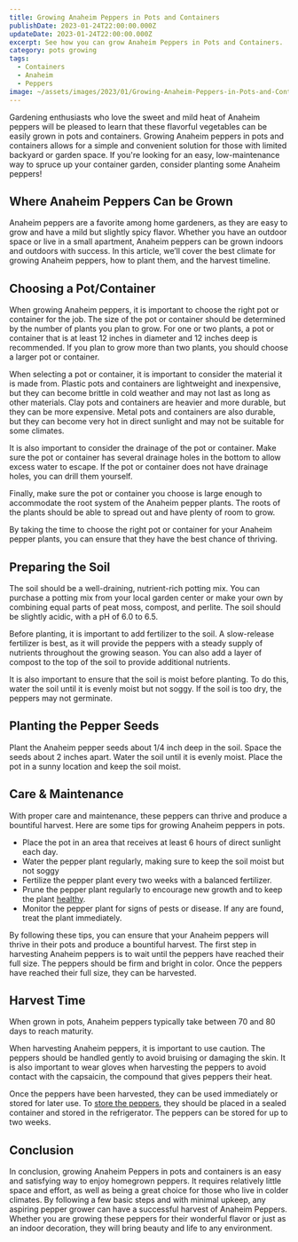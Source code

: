 ```yaml
---
title: Growing Anaheim Peppers in Pots and Containers
publishDate: 2023-01-24T22:00:00.000Z
updateDate: 2023-01-24T22:00:00.000Z
excerpt: See how you can grow Anaheim Peppers in Pots and Containers.
category: pots growing
tags:
  - Containers
  - Anaheim
  - Peppers
image: ~/assets/images/2023/01/Growing-Anaheim-Peppers-in-Pots-and-Containers.jpeg
---
```


Gardening enthusiasts who love the sweet and mild heat of Anaheim peppers will be pleased to learn that these flavorful vegetables can be easily grown in pots and containers. Growing Anaheim peppers in pots and containers allows for a simple and convenient solution for those with limited backyard or garden space. If you're looking for an easy, low-maintenance way to spruce up your container garden, consider planting some Anaheim peppers!

## Where Anaheim Peppers Can be Grown

Anaheim peppers are a favorite among home gardeners, as they are easy to grow and have a mild but slightly spicy flavor. Whether you have an outdoor space or live in a small apartment, Anaheim peppers can be grown indoors and outdoors with success. In this article, we’ll cover the best climate for growing Anaheim peppers, how to plant them, and the harvest timeline.

## Choosing a Pot/Container

When growing Anaheim peppers, it is important to choose the right pot or container for the job. The size of the pot or container should be determined by the number of plants you plan to grow. For one or two plants, a pot or container that is at least 12 inches in diameter and 12 inches deep is recommended. If you plan to grow more than two plants, you should choose a larger pot or container.

When selecting a pot or container, it is important to consider the material it is made from. Plastic pots and containers are lightweight and inexpensive, but they can become brittle in cold weather and may not last as long as other materials. Clay pots and containers are heavier and more durable, but they can be more expensive. Metal pots and containers are also durable, but they can become very hot in direct sunlight and may not be suitable for some climates.

It is also important to consider the drainage of the pot or container. Make sure the pot or container has several drainage holes in the bottom to allow excess water to escape. If the pot or container does not have drainage holes, you can drill them yourself.

Finally, make sure the pot or container you choose is large enough to accommodate the root system of the Anaheim pepper plants. The roots of the plants should be able to spread out and have plenty of room to grow.

By taking the time to choose the right pot or container for your Anaheim pepper plants, you can ensure that they have the best chance of thriving.

## Preparing the Soil

The soil should be a well-draining, nutrient-rich potting mix. You can purchase a potting mix from your local garden center or make your own by combining equal parts of peat moss, compost, and perlite. The soil should be slightly acidic, with a pH of 6.0 to 6.5.

Before planting, it is important to add fertilizer to the soil. A slow-release fertilizer is best, as it will provide the peppers with a steady supply of nutrients throughout the growing season. You can also add a layer of compost to the top of the soil to provide additional nutrients.

It is also important to ensure that the soil is moist before planting. To do this, water the soil until it is evenly moist but not soggy. If the soil is too dry, the peppers may not germinate.

## Planting the Pepper Seeds

Plant the Anaheim pepper seeds about 1/4 inch deep in the soil. Space the seeds about 2 inches apart. Water the soil until it is evenly moist. Place the pot in a sunny location and keep the soil moist.

## Care & Maintenance

With proper care and maintenance, these peppers can thrive and produce a bountiful harvest. Here are some tips for growing Anaheim peppers in pots.

- Place the pot in an area that receives at least 6 hours of direct sunlight each day.
- Water the pepper plant regularly, making sure to keep the soil moist but not soggy
- Fertilize the pepper plant every two weeks with a balanced fertilizer.
- Prune the pepper plant regularly to encourage new growth and to keep the plant [healthy](https://veggiesville.com/can-anaheim-peppers-hurt-you/).
- Monitor the pepper plant for signs of pests or disease. If any are found, treat the plant immediately.

By following these tips, you can ensure that your Anaheim peppers will thrive in their pots and produce a bountiful harvest. The first step in harvesting Anaheim peppers is to wait until the peppers have reached their full size. The peppers should be firm and bright in color. Once the peppers have reached their full size, they can be harvested.

## Harvest Time

When grown in pots, Anaheim peppers typically take between 70 and 80 days to reach maturity.

When harvesting Anaheim peppers, it is important to use caution. The peppers should be handled gently to avoid bruising or damaging the skin. It is also important to wear gloves when harvesting the peppers to avoid contact with the capsaicin, the compound that gives peppers their heat.

Once the peppers have been harvested, they can be used immediately or stored for later use. To [store the peppers](https://veggiesville.com/how-to-preserve-anaheim-peppers/), they should be placed in a sealed container and stored in the refrigerator. The peppers can be stored for up to two weeks.

## Conclusion

In conclusion, growing Anaheim Peppers in pots and containers is an easy and satisfying way to enjoy homegrown peppers. It requires relatively little space and effort, as well as being a great choice for those who live in colder climates. By following a few basic steps and with minimal upkeep, any aspiring pepper grower can have a successful harvest of Anaheim Peppers. Whether you are growing these peppers for their wonderful flavor or just as an indoor decoration, they will bring beauty and life to any environment.
